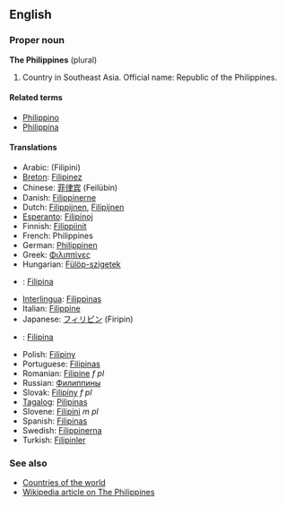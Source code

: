 ==English==
===Proper noun===
'''The Philippines''' (plural)

# Country in Southeast Asia. Official name: Republic of the Philippines.

====Related terms====
*[[Philippino]]
*[[Philippina]]

====Translations====
*Arabic: (Filipini)
*[[Breton]]: [[Filipinez]]
*Chinese: [[菲律宾]] (Feilübin)
*Danish: [[Filippinerne]]
*Dutch: [[Filippijnen]], [[Filipijnen]]
*[[Esperanto]]: [[Filipinoj]]
*Finnish: [[Filippiinit]]
*French: Philippines
*German: [[Philippinen]]
*Greek: [[Φιλιππίνες]]
*Hungarian: [[Fülöp-szigetek]]
*{{id}}: [[Filipina]]
*[[Interlingua]]: [[Filippinas]]
*Italian: [[Filippine]]
*Japanese: [[フィリピン]] (Firipin)
*{{ms}}: [[Filipina]]
*Polish: [[Filipiny]]
*Portuguese: [[Filipinas]]
*Romanian: [[Filipine]] ''f pl''
*Russian: [[Филиппины]]
*Slovak: [[Filipíny]] ''f pl''
*[[Tagalog]]: [[Pilipinas]]
*Slovene: [[Filipini]] ''m pl''
*Spanish: [[Filipinas]]
*Swedish: [[Filippinerna]]
*Turkish: [[Filipinler]]

===See also===
*[[Countries of the world]]
*[[w:en:Philippines|Wikipedia article on The Philippines]]